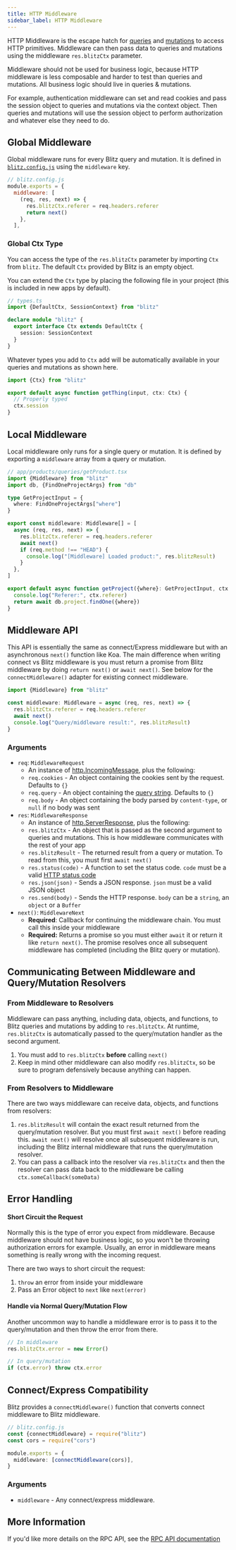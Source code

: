 ```yaml
---
title: HTTP Middleware
sidebar_label: HTTP Middleware
---
```


HTTP Middleware is the escape hatch for [queries](./query-resolvers.mdx) and [mutations](./mutation-resolvers.mdx) to access HTTP primitives. Middleware can then pass data to queries and mutations using the middleware `res.blitzCtx` parameter.

Middleware should not be used for business logic, because HTTP middleware is less composable and harder to test than queries and mutations. All business logic should live in queries & mutations.

For example, authentication middleware can set and read cookies and pass the session object to queries and mutations via the context object. Then queries and mutations will use the session object to perform authorization and whatever else they need to do.

## Global Middleware

Global middleware runs for every Blitz query and mutation. It is defined in [`blitz.config.js`](./blitz-config.mdx) using the `middleware` key.

```js
// blitz.config.js
module.exports = {
  middleware: [
    (req, res, next) => {
      res.blitzCtx.referer = req.headers.referer
      return next()
    },
  ],
```

### Global Ctx Type

You can access the type of the `res.blitzCtx` parameter by importing `Ctx` from `blitz`. The default `Ctx` provided by Blitz is an empty object.

You can extend the `Ctx` type by placing the following file in your project (this is included in new apps by default).

```ts
// types.ts
import {DefaultCtx, SessionContext} from "blitz"

declare module "blitz" {
  export interface Ctx extends DefaultCtx {
    session: SessionContext
  }
}
```

Whatever types you add to `Ctx` add will be automatically available in your queries and mutations as shown here.

```ts
import {Ctx} from "blitz"

export default async function getThing(input, ctx: Ctx) {
  // Properly typed
  ctx.session
}
```

## Local Middleware

Local middleware only runs for a single query or mutation. It is defined by exporting a `middleware` array from a query or mutation.

```ts
// app/products/queries/getProduct.tsx
import {Middleware} from "blitz"
import db, {FindOneProjectArgs} from "db"

type GetProjectInput = {
  where: FindOneProjectArgs["where"]
}

export const middleware: Middleware[] = [
  async (req, res, next) => {
    res.blitzCtx.referer = req.headers.referer
    await next()
    if (req.method !== "HEAD") {
      console.log("[Middleware] Loaded product:", res.blitzResult)
    }
  },
]

export default async function getProject({where}: GetProjectInput, ctx: Record<any, unknown> = {}) {
  console.log("Referer:", ctx.referer)
  return await db.project.findOne({where})
}
```

## Middleware API

This API is essentially the same as connect/Express middleware but with an asynchronous `next()` function like Koa. The main difference when writing connect vs Blitz middleware is you must return a promise from Blitz middleware by doing `return next()` or `await next()`. See below for the `connectMiddleware()` adapter for existing connect middleware.

```js
import {Middleware} from "blitz"

const middleware: Middleware = async (req, res, next) => {
  res.blitzCtx.referer = req.headers.referer
  await next()
  console.log("Query/middleware result:", res.blitzResult)
}
```

### Arguments

- `req`: `MiddlewareRequest`
  - An instance of [http.IncomingMessage](https://nodejs.org/api/http.html#http_class_http_incomingmessage), plus the following:
  - `req.cookies` - An object containing the cookies sent by the request. Defaults to `{}`
  - `req.query` - An object containing the [query string](https://en.wikipedia.org/wiki/Query_string). Defaults to `{}`
  - `req.body` - An object containing the body parsed by `content-type`, or `null` if no body was sent
- `res`: `MiddlewareResponse`
  - An instance of [http.ServerResponse](https://nodejs.org/api/http.html#http_class_http_serverresponse), plus the following:
  - `res.blitzCtx` - An object that is passed as the second argument to queries and mutations. This is how middleware communicates with the rest of your app
  - `res.blitzResult` - The returned result from a query or mutation. To read from this, you must first `await next()`
  - `res.status(code)` - A function to set the status code. `code` must be a valid [HTTP status code](https://en.wikipedia.org/wiki/List_of_HTTP_status_codes)
  - `res.json(json)` - Sends a JSON response. `json` must be a valid JSON object
  - `res.send(body)` - Sends the HTTP response. `body` can be a `string`, an `object` or a `Buffer`
- `next()`: `MiddlewareNext`
  - **Required**: Callback for continuing the middleware chain. You must call this inside your middleware
  - **Required:** Returns a promise so you must either `await` it or return it like `return next()`. The promise resolves once all subsequent middleware has completed (including the Blitz query or mutation).

## Communicating Between Middleware and Query/Mutation Resolvers

### From Middleware to Resolvers

Middleware can pass anything, including data, objects, and functions, to Blitz queries and mutations by adding to `res.blitzCtx`. At runtime, `res.blitzCtx` is automatically passed to the query/mutation handler as the second argument.

1. You must add to `res.blitzCtx` **before** calling `next()`
2. Keep in mind other middleware can also modify `res.blitzCtx`, so be sure to program defensively because anything can happen.

### From Resolvers to Middleware

There are two ways middleware can receive data, objects, and functions from resolvers:

1. `res.blitzResult` will contain the exact result returned from the query/mutation resolver. But you must first `await next()` before reading this. `await next()` will resolve once all subsequent middleware is run, including the Blitz internal middleware that runs the query/mutation resolver.
2. You can pass a callback into the resolver via `res.blitzCtx` and then the resolver can pass data back to the middleware be calling `ctx.someCallback(someData)`

## Error Handling

#### Short Circuit the Request

Normally this is the type of error you expect from middleware. Because middleware should not have business logic, so you won't be throwing authorization errors for example. Usually, an error in middleware means something is really wrong with the incoming request.

There are two ways to short circuit the request:

1. `throw` an error from inside your middleware
2. Pass an Error object to `next` like `next(error)`

#### Handle via Normal Query/Mutation Flow

Another uncommon way to handle a middleware error is to pass it to the query/mutation and then throw the error from there.

```ts
// In middleware
res.blitzCtx.error = new Error()

// In query/mutation
if (ctx.error) throw ctx.error
```

## Connect/Express Compatibility

Blitz provides a `connectMiddleware()` function that converts connect middleware to Blitz middleware.

```ts
// blitz.config.js
const {connectMiddleware} = require("blitz")
const cors = require("cors")

module.exports = {
  middleware: [connectMiddleware(cors)],
}
```

### Arguments

- `middleware` - Any connect/express middleware.

## More Information

If you'd like more details on the RPC API, see the [RPC API documentation](./rpc-specification)
